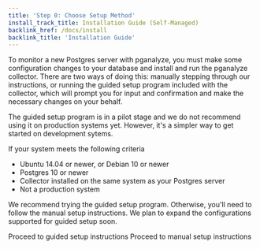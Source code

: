 ```yaml
---
title: 'Step 0: Choose Setup Method'
install_track_title: Installation Guide (Self-Managed)
backlink_href: /docs/install
backlink_title: 'Installation Guide'
---
```


To monitor a new Postgres server with pganalyze, you must make some configuration changes
to your database and install and run the pganalyze collector. There are two
ways of doing this: manually stepping through our instructions, or running the guided
setup program included with the collector, which will prompt you for input and confirmation
and make the necessary changes on your behalf.

The guided setup program is in a pilot stage and we do not recommend using it on production
systems yet. However, it's a simpler way to get started on development sytems.

If your system meets the following criteria

 * Ubuntu 14.04 or newer, or Debian 10 or newer
 * Postgres 10 or newer
 * Collector installed on the same system as your Postgres server
 * Not a production system

We recommend trying the guided setup program. Otherwise, you'll need to follow the manual
setup instructions. We plan to expand the configurations supported for guided setup soon.

<Link className="btn btn-primary" to="01_guided_setup">
  Proceed to guided setup instructions
</Link>
<Link style={{marginLeft: '8px'}} className="btn btn-primary" to="01_create_monitoring_user">
  Proceed to manual setup instructions
</Link>
